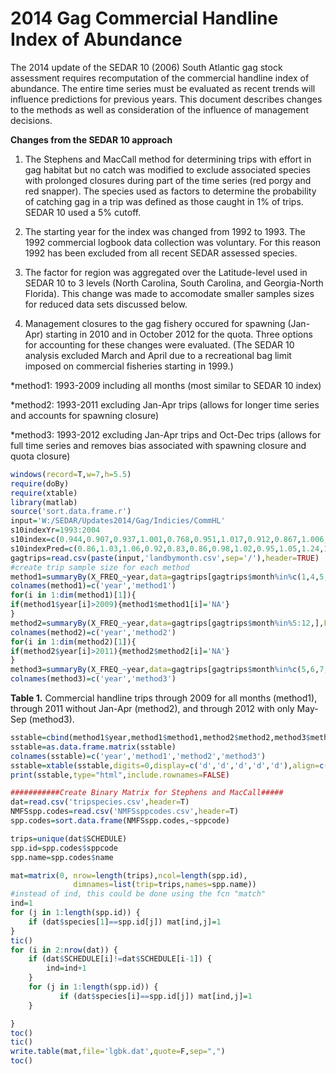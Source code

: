 2014 Gag Commercial Handline Index of Abundance
========================================================

The 2014 update of the SEDAR 10 (2006) South Atlantic gag stock assessment requires recomputation of the commercial handline index of abundance.  The entire time series must be evaluated as recent trends will influence predictions for previous years.  This document describes changes to the methods as well as consideration of the influence of management decisions. 

**Changes from the SEDAR 10 approach**

1.  The Stephens and MacCall method for determining trips with effort in gag habitat but no catch was modified to exclude associated species with prolonged closures during part of the time series (red porgy and red snapper). The species used as factors to determine the probability of catching gag in a trip was defined as those caught in 1% of trips.  SEDAR 10 used a 5% cutoff.  


2.  The starting year for the index was changed from 1992 to 1993.  The 1992 commercial logbook data collection was voluntary.  For this reason 1992 has been excluded from all recent SEDAR assessed species.


3.  The factor for region was aggregated over the Latitude-level used in SEDAR 10 to 3 levels (North Carolina, South Carolina, and Georgia-North Florida).  This change was made to accomodate smaller samples sizes for reduced data sets discussed below.


4.  Management closures to the gag fishery occured for spawning (Jan-Apr) starting in 2010 and in October 2012 for the quota.  Three options for accounting for these changes were evaluated.  (The SEDAR 10 analysis excluded March and April due to a recreational bag limit imposed on commercial fisheries starting in 1999.) 

  *method1: 1993-2009 including all months (most similar to SEDAR 10 index)
  
  *method2:  1993-2011 excluding Jan-Apr trips (allows for longer time series and accounts for spawning closure)
  
  *method3:  1993-2012 excluding Jan-Apr trips and Oct-Dec trips  (allows for full time series and removes bias associated with spawning closure and quota closure)







```r
windows(record=T,w=7,h=5.5)
require(doBy)
require(xtable)
library(matlab)
source('sort.data.frame.r')
input='W:/SEDAR/Updates2014/Gag/Indicies/CommHL'
s10indexYr=1993:2004
s10index=c(0.944,0.907,0.937,1.001,0.768,0.951,1.017,0.912,0.867,1.006,1.342,1.44)
s10indexPred=c(0.86,1.03,1.06,0.92,0.83,0.86,0.98,1.02,0.95,1.05,1.24,1.32)
gagtrips=read.csv(paste(input,'landbymonth.csv',sep='/'),header=TRUE)
#create trip sample size for each method
method1=summaryBy(X_FREQ_~year,data=gagtrips[gagtrips$month%in%c(1,4,5,6,7,8,9,10,11,12),],FUN=sum)
colnames(method1)=c('year','method1')
for(i in 1:dim(method1)[1]){
if(method1$year[i]>2009){method1$method1[i]='NA'}
}
method2=summaryBy(X_FREQ_~year,data=gagtrips[gagtrips$month%in%5:12,],FUN=sum)
colnames(method2)=c('year','method2')
for(i in 1:dim(method2)[1]){
if(method2$year[i]>2011){method2$method2[i]='NA'}
}
method3=summaryBy(X_FREQ_~year,data=gagtrips[gagtrips$month%in%c(5,6,7,8,9),],FUN=sum)
colnames(method3)=c('year','method3')


```

**Table 1.** Commercial handline trips through 2009 for all months (method1), through 2011 without Jan-Apr (method2), and through 2012 with only May-Sep (method3).

```r
sstable=cbind(method1$year,method1$method1,method2$method2,method3$method3)
sstable=as.data.frame.matrix(sstable)
colnames(sstable)=c('year','method1','method2','method3')
sstable=xtable(sstable,digits=0,display=c('d','d','d','d','d'),align=c('r','r','r','r','r'))
print(sstable,type="html",include.rownames=FALSE)
```

```r
###########Create Binary Matrix for Stephens and MacCall#####
dat=read.csv('tripspecies.csv',header=T)
NMFSspp.codes=read.csv('NMFSsppcodes.csv',header=T)
spp.codes=sort.data.frame(NMFSspp.codes,~sppcode)

trips=unique(dat$SCHEDULE)
spp.id=spp.codes$sppcode
spp.name=spp.codes$name

mat=matrix(0, nrow=length(trips),ncol=length(spp.id),
              dimnames=list(trip=trips,names=spp.name))
#instead of ind, this could be done using the fcn "match"
ind=1
for (j in 1:length(spp.id)) {
    if (dat$species[1]==spp.id[j]) mat[ind,j]=1
}
tic()
for (i in 2:nrow(dat)) {
    if (dat$SCHEDULE[i]!=dat$SCHEDULE[i-1]) {
        ind=ind+1
    }
    for (j in 1:length(spp.id)) {
           if (dat$species[i]==spp.id[j]) mat[ind,j]=1
    }

}
toc()
tic()
write.table(mat,file='lgbk.dat',quote=F,sep=",")
toc()
```
